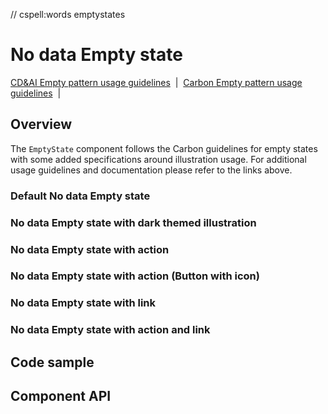 // cspell:words emptystates

# No data Empty state

[CD&AI Empty pattern usage guidelines](https://pages.github.ibm.com/cdai-design/pal/patterns/empty-state/usage/)
&nbsp;|&nbsp;
[Carbon Empty pattern usage guidelines](https://www.carbondesignsystem.com/patterns/empty-states-pattern/)
&nbsp;|&nbsp;

## Overview

The `EmptyState` component follows the Carbon guidelines for empty states with
some added specifications around illustration usage. For additional usage
guidelines and documentation please refer to the links above.

### Default No data Empty state

<Canvas>
  <Story id={getStoryId(NoDataEmptyState.displayName, 'default')} />
</Canvas>

### No data Empty state with dark themed illustration

<Canvas>
  <Story
    id={getStoryId(NoDataEmptyState.displayName, 'with-dark-mode-illustration')}
  />
</Canvas>

### No data Empty state with action

<Canvas>
  <Story id={getStoryId(NoDataEmptyState.displayName, 'with-action')} />
</Canvas>

### No data Empty state with action (Button with icon)

<Canvas>
  <Story
    id={getStoryId(NoDataEmptyState.displayName, 'with-action-icon-button')}
  />
</Canvas>

### No data Empty state with link

<Canvas>
  <Story id={getStoryId(NoDataEmptyState.displayName, 'with-link')} />
</Canvas>

### No data Empty state with action and link

<Canvas>
  <Story
    id={getStoryId(NoDataEmptyState.displayName, 'with-action-and-link')}
  />
</Canvas>

## Code sample

<CodesandboxLink exampleDirectory="EmptyStates" />

## Component API

<ArgsTable />
